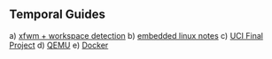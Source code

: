 == Temporal Guides ==

a) [[t_xfwm|xfwm + workspace detection]]
b) [[t_elinux|embedded linux notes]]
c) [[uci_finalproject|UCI Final Project]]
d) [[t_qemu|QEMU]]
e) [[t_docker|Docker]]
